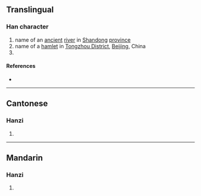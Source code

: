 {{character info/new}}
==Translingual==

===Han character===
{{Han char|rn=85|rad=水|as=11|sn=14|four=37127|canj=EYDL|ids=⿰氵郭}}

# name of an [[ancient]] [[river]] in [[Shandong]] [[province]]
# name of a [[hamlet]] in [[w:Tongzhou District, Beijing|Tongzhou District]], [[Beijing]], China
# {{zh-only|泧漷|[[tempestuous]], [[turbulent]] (of a [[current]])}}

====References====
* {{Han ref|kx=0647.130|dkj=18178|dj=1057.120|hdz=31705.010|uh=6F37|ud=28471|bh=E272|bd=57970}}

----

==Cantonese==

===Hanzi===
{{yue-hanzi|jyut=[[gwok3]], [[kwok3]]|y=gwok3, kwok3}}

# {{defn|lang=yue|sort=水11}}

----

==Mandarin==

===Hanzi===
{{cmn-hanzi|pin=[[huǒ]] ([[huo3]]), [[huò]] ([[huo4]]), [[kuò]] ([[kuo4]])|wg=huo<sup>3</sup>, huo<sup>4</sup>, k'uo<sup>4</sup>}}

# {{defn|lang=cmn|sort=水11}}